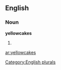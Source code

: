 
==English==

===Noun===
'''yellowcakes'''

# {{plural of|[[yellowcake]]}}

[[Category:English plurals]]

[[ar:yellowcakes]]